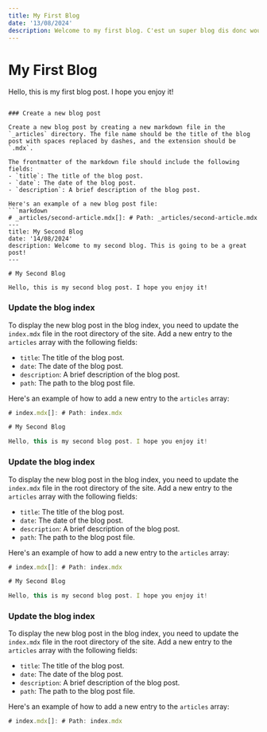 ```yaml
---
title: My First Blog
date: '13/08/2024'
description: Welcome to my first blog. C'est un super blog dis donc wouhouu c'est génial ça ! Capybara Capoyoyo
---
```


# My First Blog

Hello, this is my first blog post. I hope you enjoy it!
```

### Create a new blog post

Create a new blog post by creating a new markdown file in the `_articles` directory. The file name should be the title of the blog post with spaces replaced by dashes, and the extension should be `.mdx`.

The frontmatter of the markdown file should include the following fields:
- `title`: The title of the blog post.
- `date`: The date of the blog post.
- `description`: A brief description of the blog post.

Here's an example of a new blog post file:
```markdown
# _articles/second-article.mdx[]: # Path: _articles/second-article.mdx
---
title: My Second Blog
date: '14/08/2024'
description: Welcome to my second blog. This is going to be a great post!
---

# My Second Blog

Hello, this is my second blog post. I hope you enjoy it!
```

### Update the blog index

To display the new blog post in the blog index, you need to update the `index.mdx` file in the root directory of the site. Add a new entry to the `articles` array with the following fields:
- `title`: The title of the blog post.
- `date`: The date of the blog post.
- `description`: A brief description of the blog post.
- `path`: The path to the blog post file.

Here's an example of how to add a new entry to the `articles` array:
```javascript
# index.mdx[]: # Path: index.mdx

# My Second Blog

Hello, this is my second blog post. I hope you enjoy it!
```

### Update the blog index

To display the new blog post in the blog index, you need to update the `index.mdx` file in the root directory of the site. Add a new entry to the `articles` array with the following fields:
- `title`: The title of the blog post.
- `date`: The date of the blog post.
- `description`: A brief description of the blog post.
- `path`: The path to the blog post file.

Here's an example of how to add a new entry to the `articles` array:
```javascript
# index.mdx[]: # Path: index.mdx

# My Second Blog

Hello, this is my second blog post. I hope you enjoy it!
```

### Update the blog index

To display the new blog post in the blog index, you need to update the `index.mdx` file in the root directory of the site. Add a new entry to the `articles` array with the following fields:
- `title`: The title of the blog post.
- `date`: The date of the blog post.
- `description`: A brief description of the blog post.
- `path`: The path to the blog post file.

Here's an example of how to add a new entry to the `articles` array:
```javascript
# index.mdx[]: # Path: index.mdx


